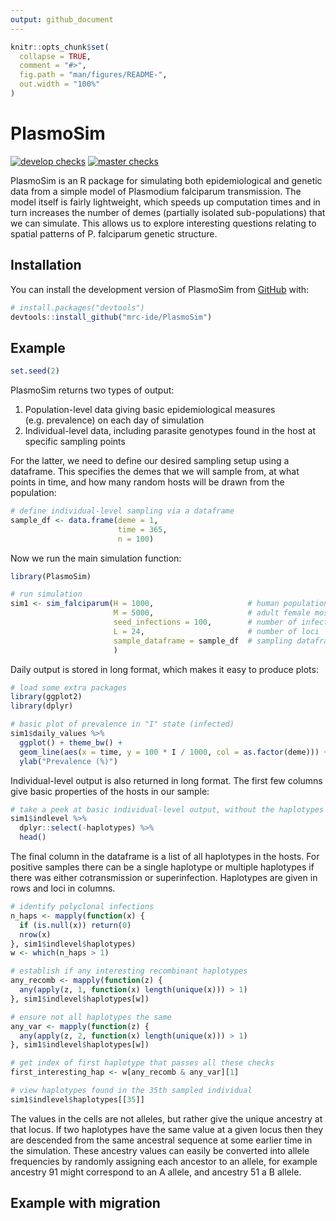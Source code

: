 ---
output: github_document
---

<!-- README.md is generated from README.Rmd. Please edit that file -->

```{r, include = FALSE}
knitr::opts_chunk$set(
  collapse = TRUE,
  comment = "#>",
  fig.path = "man/figures/README-",
  out.width = "100%"
)
```

# PlasmoSim

<!-- badges: start -->
[![develop checks](https://github.com/mrc-ide/PlasmoSim/workflows/checks_develop/badge.svg)](https://github.com/mrc-ide/PlasmoSim/actions)
[![master checks](https://github.com/mrc-ide/PlasmoSim/workflows/checks_master/badge.svg)](https://github.com/mrc-ide/PlasmoSim/actions)
<!-- badges: end -->

PlasmoSim is an R package for simulating both epidemiological and genetic data from a simple model of Plasmodium falciparum transmission. The model itself is fairly lightweight, which speeds up computation times and in turn increases the number of demes (partially isolated sub-populations) that we can simulate. This allows us to explore interesting questions relating to spatial patterns of P. falciparum genetic structure.

## Installation

You can install the development version of PlasmoSim from [GitHub](https://github.com/) with:

``` r
# install.packages("devtools")
devtools::install_github("mrc-ide/PlasmoSim")
```

## Example

```{r, echo=FALSE}
set.seed(2)
```

PlasmoSim returns two types of output:

1. Population-level data giving basic epidemiological measures (e.g. prevalence) on each day of simulation
2. Individual-level data, including parasite genotypes found in the host at specific sampling points

For the latter, we need to define our desired sampling setup using a dataframe. This specifies the demes that we will sample from, at what points in time, and how many random hosts will be drawn from the population:

```{r}
# define individual-level sampling via a dataframe
sample_df <- data.frame(deme = 1,
                        time = 365,
                        n = 100)
```

Now we run the main simulation function:

```{r}
library(PlasmoSim)

# run simulation
sim1 <- sim_falciparum(H = 1000,                     # human population size
                       M = 5000,                     # adult female mosquito population size
                       seed_infections = 100,        # number of infected hosts at time 0
                       L = 24,                       # number of loci
                       sample_dataframe = sample_df  # sampling dataframe
                       )
```

Daily output is stored in long format, which makes it easy to produce plots:

```{r, message=FALSE}
# load some extra packages
library(ggplot2)
library(dplyr)
```
```{r}
# basic plot of prevalence in "I" state (infected)
sim1$daily_values %>%
  ggplot() + theme_bw() +
  geom_line(aes(x = time, y = 100 * I / 1000, col = as.factor(deme))) +
  ylab("Prevalence (%)")
```

Individual-level output is also returned in long format. The first few columns give basic properties of the hosts in our sample:

```{r}
# take a peek at basic individual-level output, without the haplotypes column
sim1$indlevel %>%
  dplyr::select(-haplotypes) %>%
  head()
```

The final column in the dataframe is a list of all haplotypes in the hosts. For positive samples there can be a single haplotype or multiple haplotypes if there was either cotransmission or superinfection. Haplotypes are given in rows and loci in columns.

```{r, echo=FALSE}
# identify polyclonal infections
n_haps <- mapply(function(x) {
  if (is.null(x)) return(0)
  nrow(x)
}, sim1$indlevel$haplotypes)
w <- which(n_haps > 1)

# establish if any interesting recombinant haplotypes
any_recomb <- mapply(function(z) {
  any(apply(z, 1, function(x) length(unique(x))) > 1)
}, sim1$indlevel$haplotypes[w])

# ensure not all haplotypes the same
any_var <- mapply(function(z) {
  any(apply(z, 2, function(x) length(unique(x))) > 1)
}, sim1$indlevel$haplotypes[w])

# get index of first haplotype that passes all these checks
first_interesting_hap <- w[any_recomb & any_var][1]
```

```{r}
# view haplotypes found in the 35th sampled individual
sim1$indlevel$haplotypes[[35]]
```

The values in the cells are not alleles, but rather give the unique ancestry at that locus. If two haplotypes have the same value at a given locus then they are descended from the same ancestral sequence at some earlier time in the simulation. These ancestry values can easily be converted into allele frequencies by randomly assigning each ancestor to an allele, for example ancestry 91 might correspond to an A allele, and ancestry 51 a B allele.


## Example with migration


